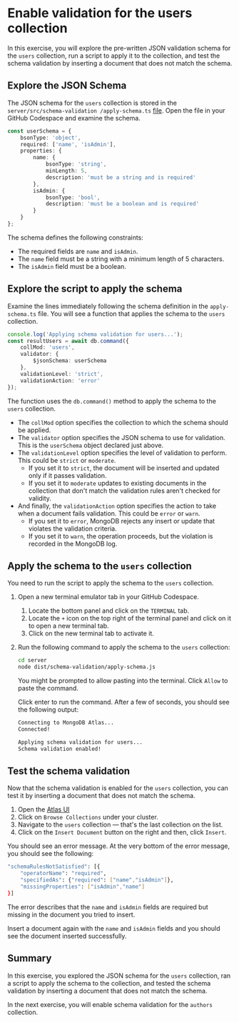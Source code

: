 # Enable validation for the users collection

In this exercise, you will explore the pre-written JSON validation schema for the `users` collection, run a script to apply it to the collection, and test the schema validation by inserting a document that does not match the schema.

## Explore the JSON Schema

The JSON schema for the `users` collection is stored in the `server/src/schema-validation
/apply-schema.ts` [file](https://github.com/mongodb-developer/library-management-system/blob/main/server/src/schema-validation/apply-schema.ts). Open the file in your GitHub Codespace and examine the schema.

```ts
const userSchema = {
    bsonType: 'object',
    required: ['name', 'isAdmin'],
    properties: {
        name: {
            bsonType: 'string',
            minLength: 5,
            description: 'must be a string and is required'
        },
        isAdmin: {
            bsonType: 'bool',
            description: 'must be a boolean and is required'
        }
    }
};
```

The schema defines the following constraints:
- The required fields are `name` and `isAdmin`.
- The `name` field must be a string with a minimum length of 5 characters.
- The `isAdmin` field must be a boolean.

## Explore the script to apply the schema

Examine the lines immediately following the schema definition in the `apply-schema.ts` file. You will see a function that applies the schema to the `users` collection.

```ts
console.log('Applying schema validation for users...');
const resultUsers = await db.command({
    collMod: 'users',
    validator: {
        $jsonSchema: userSchema
    },
    validationLevel: 'strict',
    validationAction: 'error'
});
```

The function uses the `db.command()` method to apply the schema to the `users` collection.
- The `collMod` option specifies the collection to which the schema should be applied.
- The `validator` option specifies the JSON schema to use for validation. This is the `userSchema` object declared just above.
- The `validationLevel` option specifies the level of validation to perform. This could be `strict` or `moderate`.
    - If you set it to `strict`, the document will be inserted and updated only if it passes validation.
    - If you set it to `moderate` updates to existing documents in the collection that don't match the validation rules aren't checked for validity.
- And finally, the `validationAction` option specifies the action to take when a document fails validation. This could be `error` or `warn`.
    - If you set it to `error`, MongoDB rejects any insert or update that violates the validation criteria.
    - If you set it to `warn`, the operation proceeds, but the violation is recorded in the MongoDB log.

## Apply the schema to the `users` collection

You need to run the script to apply the schema to the `users` collection.

1. Open a new terminal emulator tab in your GitHub Codespace. 
    1. Locate the bottom panel and click on the `TERMINAL` tab.
    1. Locate the `+` icon on the top right of the terminal panel and click on it to open a new terminal tab.
    1. Click on the new terminal tab to activate it.

1. Run the following command to apply the schema to the `users` collection:

    ```sh
    cd server
    node dist/schema-validation/apply-schema.js 

    ```

    You might be prompted to allow pasting into the terminal. Click `Allow` to paste the command.

    Click enter to run the command. After a few of seconds, you should see the following output:

    ```sh
    Connecting to MongoDB Atlas...
    Connected!

    Applying schema validation for users...
    Schema validation enabled!
    ```

## Test the schema validation

Now that the schema validation is enabled for the `users` collection, you can test it by inserting a document that does not match the schema.

1. Open the [Atlas UI](https://cloud.mongodb.com/utm_campaign=devrel&utm_source=workshop&utm_medium=cta&utm_content=developer.day&utm_term=project.phoenix)
1. Click on `Browse Collections` under your cluster.
1. Navigate to the `users` collection — that's the last collection on the list.
1. Click on the `Insert Document` button on the right and then, click `Insert`.

You should see an error message. At the very bottom of the error message, you should see the following:

```sh
"schemaRulesNotSatisfied": [{
    "operatorName": "required",
    "specifiedAs": {"required": ["name","isAdmin"]},
    "missingProperties": ["isAdmin","name"]
}]
```

The error describes that the `name` and `isAdmin` fields are required but missing in the document you tried to insert.

Insert a document again with the `name` and `isAdmin` fields and you should see the document inserted successfully.

## Summary

In this exercise, you explored the JSON schema for the `users` collection, ran a script to apply the schema to the collection, and tested the schema validation by inserting a document that does not match the schema.

In the next exercise, you will enable schema validation for the `authors` collection.
